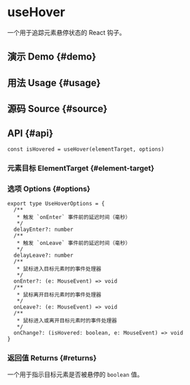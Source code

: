 # useHover


<HooksType category={frontmatter.category} />

一个用于追踪元素悬停状态的 React 钩子。

## 演示 Demo \{#demo}


<App />

## 用法 Usage \{#usage}



## 源码 Source \{#source}


<Source />

## API \{#api}

```tsx
const isHovered = useHover(elementTarget, options)
```

### 元素目标 ElementTarget \{#element-target}


<Tip type="target" />

### 选项 Options \{#options}

```tsx
export type UseHoverOptions = {
  /**
   * 触发 `onEnter` 事件前的延迟时间（毫秒）
   */
  delayEnter?: number
  /**
   * 触发 `onLeave` 事件前的延迟时间（毫秒）
   */
  delayLeave?: number
  /**
   * 鼠标进入目标元素时的事件处理器
   */
  onEnter?: (e: MouseEvent) => void
  /**
   * 鼠标离开目标元素时的事件处理器
   */
  onLeave?: (e: MouseEvent) => void
  /**
   * 鼠标进入或离开目标元素时的事件处理器
   */
  onChange?: (isHovered: boolean, e: MouseEvent) => void
}
```

### 返回值 Returns \{#returns}

一个用于指示目标元素是否被悬停的 `boolean` 值。
